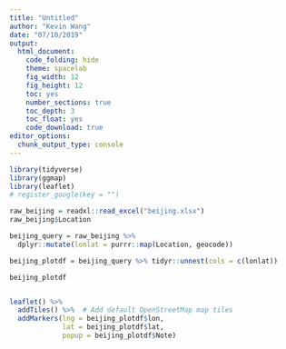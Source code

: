 ```yaml
---
title: "Untitled"
author: "Kevin Wang"
date: "07/10/2019"
output:
  html_document:
    code_folding: hide
    theme: spacelab
    fig_width: 12
    fig_height: 12
    toc: yes
    number_sections: true
    toc_depth: 3
    toc_float: yes
    code_download: true
editor_options: 
  chunk_output_type: console
---
```



```r
library(tidyverse)
library(ggmap)
library(leaflet)
# register_google(key = "")
```




```r
raw_beijing = readxl::read_excel("beijing.xlsx")
raw_beijing$Location
```



```r
beijing_query = raw_beijing %>% 
  dplyr::mutate(lonlat = purrr::map(Location, geocode))

beijing_plotdf = beijing_query %>% tidyr::unnest(cols = c(lonlat))
```


```r
beijing_plotdf


leaflet() %>%
  addTiles() %>%  # Add default OpenStreetMap map tiles
  addMarkers(lng = beijing_plotdf$lon, 
             lat = beijing_plotdf$lat, 
             popup = beijing_plotdf$Note)
```

```r

```

